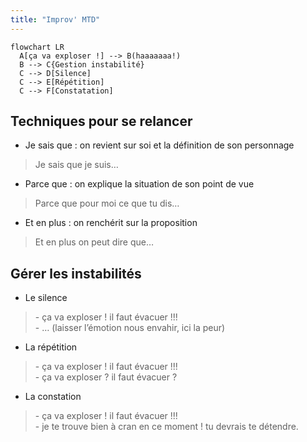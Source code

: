 ```yaml
---
title: "Improv' MTD"
---
```


```mermaid
flowchart LR
  A[ça va exploser !] --> B(haaaaaaa!)
  B --> C{Gestion instabilité}
  C --> D[Silence]
  C --> E[Répétition]
  C --> F[Constatation]
```

## Techniques pour se relancer 
- Je sais que : on revient sur soi et la définition de son personnage \

> Je sais que je suis...

- Parce que : on explique la situation de son point de vue \

> Parce que pour moi ce que tu dis...

- Et en plus : on renchérit sur la proposition \

> Et en plus on peut dire que...


## Gérer les instabilités

- Le silence 

> \- ça va exploser ! il faut évacuer !!! \
> \- ... (laisser l'émotion nous envahir, ici la peur)

- La répétition 

> \- ça va exploser ! il faut évacuer !!! \
> \- ça va exploser ? il faut évacuer ?

- La constation

> \- ça va exploser ! il faut évacuer !!! \
> \- je te trouve bien à cran en ce moment ! tu devrais te détendre. 